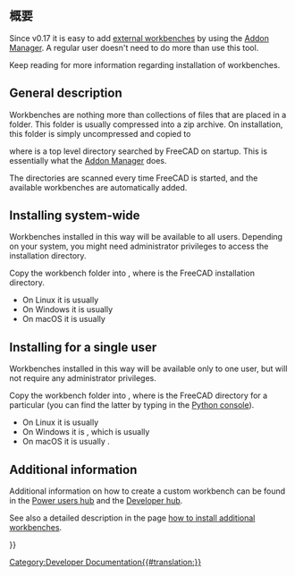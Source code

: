 <languages/>
{{TOCright}}

<span id="Introduction"></span>
== 概要 ==

Since v0.17 it is easy to add [[external_workbenches|external workbenches]] by using the [[Std_AddonMgr|Addon Manager]]. A regular user doesn't need to do more than use this tool.

Keep reading for more information regarding installation of workbenches.

== General description ==

Workbenches are nothing more than collections of files that are placed in a folder. This folder is usually compressed into a zip archive. On installation, this folder is simply uncompressed and copied to

{{Code|code=
$ROOT_DIR/Mod/
}}

where {{incode|$ROOT_DIR}} is a top level directory searched by FreeCAD on startup. This is essentially what the [[Std_AddonMgr|Addon Manager]] does.

The {{incode|Mod/}} directories are scanned every time FreeCAD is started, and the available workbenches are automatically added.

== Installing system-wide ==

Workbenches installed in this way will be available to all users. Depending on your system, you might need administrator privileges to access the installation directory.

Copy the workbench folder into {{incode|$INSTALL_DIR/Mod/}}, where {{incode|$INSTALL_DIR}} is the FreeCAD installation directory.
* On Linux it is usually {{incode|/usr/share/freecad/Mod/}}
* On Windows it is usually {{incode|C:\Program Files\FreeCAD\Mod\}}
* On macOS it is usually {{incode|/Applications/FreeCAD/Mod/}}

== Installing for a single user ==

Workbenches installed in this way will be available only to one user, but will not require any administrator privileges.

Copy the workbench folder into {{incode|$USER_DIR/Mod/}}, where {{incode|$USER_DIR}} is the FreeCAD directory for a particular {{incode|username}} (you can find the latter by typing {{incode|App.getUserAppDataDir()}} in the [[Python_console|Python console]]).
* On Linux it is usually {{incode|/home/username/.local/share/FreeCAD/Mod/}}
* On Windows it is {{incode|%APPDATA%\FreeCAD\Mod\}}, which is usually {{incode|C:\Users\username\Appdata\Roaming\FreeCAD\Mod\}}
* On macOS it is usually {{incode|/Users/username/Library/Application Support/FreeCAD/Mod/}}.

== Additional information ==

Additional information on how to create a custom workbench can be found in the [[Power users hub|Power users hub]] and the [[Developer hub|Developer hub]].

See also a detailed description in the page [[How_to_install_additional_workbenches|how to install additional workbenches]].


{{Powerdocnavi{{#translation:}}}}
[[Category:Developer Documentation{{#translation:}}]]
